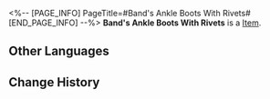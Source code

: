 <%-- [PAGE_INFO]
PageTitle=#Band's Ankle Boots With Rivets#
[END_PAGE_INFO] --%>
{{Item Infobox
|id          = 61094
|image       = Item Band's Ankle Boots With Rivets.png
|type        = 
|invCategory = Relics
|rarity      = 5
|effect      = 
|description = Drummer Bonham's ankle boots, the dark leather surface glued with rivets reflecting the stage lights.
|source1     = [[Cavern of Corrosion: Cloudford]]
}}
'''Band's Ankle Boots With Rivets''' is a [[Item]].

==Other Languages==
{{Other Languages
|en   = Band's Ankle Boots With Rivets
|zhs  = 乐队的铆钉短靴
|zht  = 樂團的鉚釘短靴
|ja   = バンドのリベットブーツ
|ko   = 밴드의 리벳 숏부츠
|es   = Botas con remaches de la banda
|fr   = Bottes cloutées du groupe
|ru   = Берцы бэнда с заклёпками
|th   = Band's Ankle Boots With Rivets
|vi   = Bốt Gắn Đinh Của Ban Nhạc
|de   = Nietenbesetzte Boots der Band
|id   = Band's Ankle Boots With Rivets
|pt   = Bota de Cano Curto com Rebites da Banda
}}

==Change History==
{{Change History|1.0}}